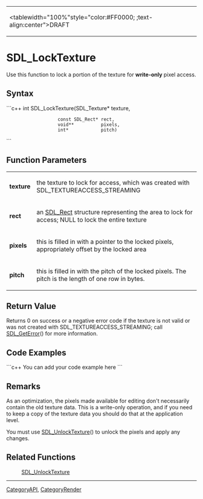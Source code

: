 <!-- pragma section-numbers off -->
<!-- pragma camelcase off -->
{|
|<tablewidth="100%"style="color:#FF0000;      ;text-align:center">DRAFT 
|}


= SDL_LockTexture =
Use this function to lock a portion of the texture for '''write-only''' pixel access.


== Syntax ==
```c++
int SDL_LockTexture(SDL_Texture*    texture,
                    const SDL_Rect* rect,
                    void**          pixels,
                    int*            pitch)
```
== Function Parameters ==
{|
|'''texture''' 
|the texture to lock for access, which was created with SDL_TEXTUREACCESS_STREAMING 
|-
|'''rect''' 
|an [[SDL_Rect]] structure representing the area to lock for access; NULL to lock the entire texture 
|-
|'''pixels''' 
|this is filled in with a pointer to the locked pixels, appropriately offset by the locked area 
|-
|'''pitch''' 
|this is filled in with the pitch of the locked pixels.  The pitch is the length of one row in bytes. 
|}


== Return Value ==
Returns 0 on success or a negative error code if the texture is not valid or was not created with SDL_TEXTUREACCESS_STREAMING; call [[SDL_GetError]]() for more information.

== Code Examples ==
```c++
You can add your code example here
```
== Remarks ==
As an optimization, the pixels made available for editing don't necessarily contain the old texture data. This is a write-only operation, and if you need to keep a copy of the texture data you should do that at the application level.

You must use [[SDL_UnlockTexture]]() to unlock the pixels and apply any changes.

== Related Functions ==
: [[SDL_UnlockTexture]]

----
[[CategoryAPI]], [[CategoryRender]]
